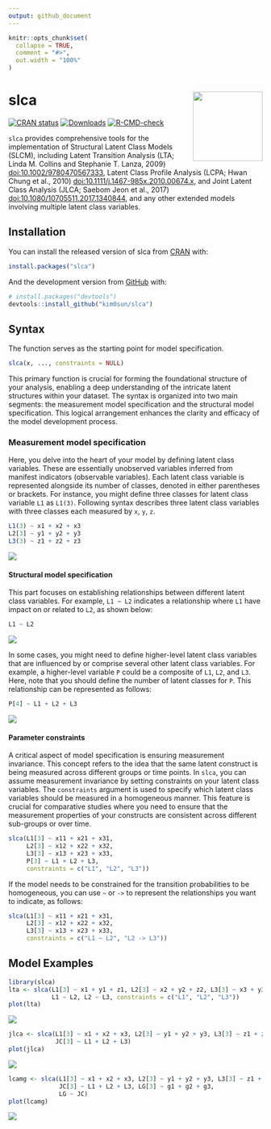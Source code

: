 ```yaml
---
output: github_document
---
```


<!-- README.md is generated from README.Rmd. Please edit that file -->

```r
knitr::opts_chunk$set(
  collapse = TRUE,
  comment = "#>",
  out.width = "100%"
)
```

# slca <a href="https://kim0sun.github.io/slca"><img src="man/figures/logo.png" align="right" height="138" /></a>

<!-- badges: start -->
[![CRAN status](https://www.r-pkg.org/badges/version/slca)](https://CRAN.R-project.org/package=slca)
[![Downloads](https://cranlogs.r-pkg.org/badges/grand-total/slca?color=blue)](https://r-pkg.org/pkg/slca)
[![R-CMD-check](https://github.com/kim0sun/slca/actions/workflows/R-CMD-check.yaml/badge.svg)](https://github.com/kim0sun/slca/actions/workflows/R-CMD-check.yaml)
<!-- badges: end -->

`slca` provides comprehensive tools for the implementation of Structural Latent Class Models (SLCM), including Latent Transition Analysis (LTA; Linda M. Collins and Stephanie T. Lanza, 2009) <doi:10.1002/9780470567333>, Latent Class Profile Analysis (LCPA; Hwan Chung et al., 2010) <doi:10.1111/j.1467-985x.2010.00674.x>, and Joint Latent Class Analysis (JLCA; Saebom Jeon et al., 2017) <doi:10.1080/10705511.2017.1340844>, and any other extended models involving multiple latent class variables.

## Installation

You can install the released version of slca from [CRAN](https://CRAN.R-project.org) with:

``` r
install.packages("slca")
```

And the development version from [GitHub](https://github.com/) with:

``` r
# install.packages("devtools")
devtools::install_github("kim0sun/slca")
```

## Syntax
The function \fct{slca} serves as the starting point for model specification.
```r
slca(x, ..., constraints = NULL)
```

This primary function is crucial for forming the foundational structure of your analysis, enabling a deep understanding of the intricate latent structures within your dataset.
The syntax is organized into two main segments: the measurement model specification and the structural model specification. 
This logical arrangement enhances the clarity and efficacy of the model development process.

### Measurement model specification
Here, you delve into the heart of your model by defining latent class variables. 
These are essentially unobserved variables inferred from manifest indicators (observable variables).
Each latent class variable is represented alongside its number of classes, denoted in either parentheses or brackets. 
For instance, you might define three classes for latent class variable `L1` as `L1(3)`.
Following syntax describes three latent class variables with three classes each measured by `x`, `y`, `z`.

```r
L1(3) ~ x1 + x2 + x3
L2[3] ~ y1 + y2 + y3
L3(3) ~ z1 + z2 + z3
```
![](man/figures/syn1.svg)

#### Structural model specification
This part focuses on establishing relationships between different latent class variables.
For example, `L1 ~ L2` indicates a relationship where `L1` have impact on or related to `L2`, as shown below:

```r
L1 ~ L2
```
![](man/figures/syn2.svg)

In some cases, you might need to define higher-level latent class variables that are influenced by or comprise several other latent class variables.
For example, a higher-level variable `P` could be a composite of `L1`, `L2`, and `L3`. 
Here, note that you should define the number of latent classes for `P`.
This relationship can be represented as follows:

```r
P[4] ~ L1 + L2 + L3
```
![](man/figures/syn3.svg)

#### Parameter constraints
A critical aspect of model specification is ensuring measurement invariance.
This concept refers to the idea that the same latent construct is being measured across different groups or time points.
In `slca`, you can assume measurement invariance by setting constraints on your latent class variables.
The `constraints` argument is used to specify which latent class variables should be measured in a homogeneous manner.
This feature is crucial for comparative studies where you need to ensure that the measurement properties of your constructs are consistent across different sub-groups or over time.

```r
slca(L1[3] ~ x11 + x21 + x31, 
     L2[3] ~ x12 + x22 + x32, 
     L3[3] ~ x13 + x23 + x33,
     P[3] ~ L1 + L2 + L3, 
     constraints = c("L1", "L2", "L3"))
```

If the model needs to be constrained for the transition probabilities to be homogeneous, you can use `~` or `->` to represent the relationships you want to indicate, as follows:

```r
slca(L1[3] ~ x11 + x21 + x31, 
     L2[3] ~ x12 + x22 + x32, 
     L3[3] ~ x13 + x23 + x33,
     constraints = c("L1 ~ L2", "L2 -> L3"))
```

## Model Examples

```r
library(slca)
lta <- slca(L1[3] ~ x1 + y1 + z1, L2[3] ~ x2 + y2 + z2, L3[3] ~ x3 + y3 + z3,
            L1 ~ L2, L2 ~ L3, constraints = c("L1", "L2", "L3"))
plot(lta)
```
![](man/figures/lta.svg)
```r
jlca <- slca(L1[3] ~ x1 + x2 + x3, L2[3] ~ y1 + y2 + y3, L3[3] ~ z1 + z2 + z3,
             JC[3] ~ L1 + L2 + L3)
plot(jlca)
```
![](man/figures/jlca.svg)
```r
lcamg <- slca(L1[3] ~ x1 + x2 + x3, L2[3] ~ y1 + y2 + y3, L3[3] ~ z1 + z2 + z3,
              JC[3] ~ L1 + L2 + L3, LG[3] ~ g1 + g2 + g3, 
              LG ~ JC)
plot(lcamg)
```
![](man/figures/lcamg.svg)

